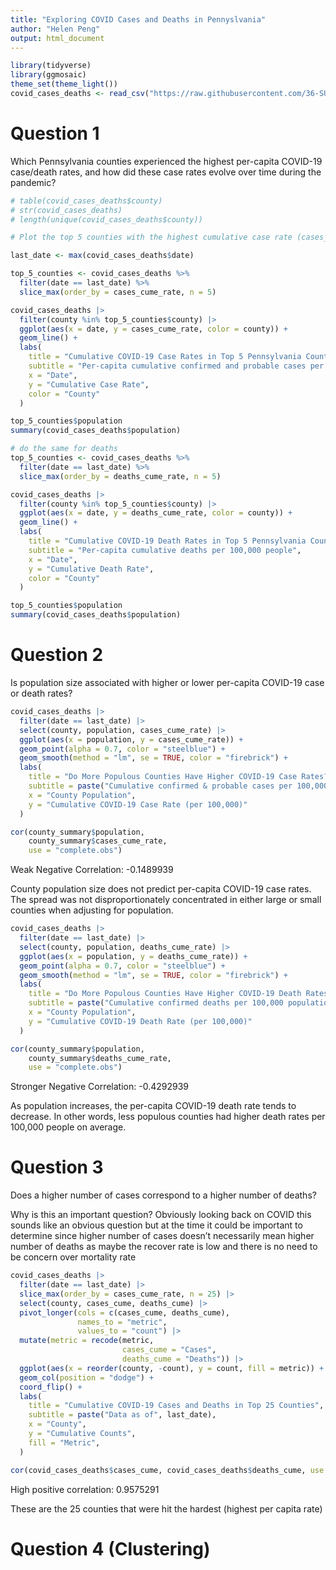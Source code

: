 ```yaml
---
title: "Exploring COVID Cases and Deaths in Pennyslvania"
author: "Helen Peng"
output: html_document
---
```


```r
library(tidyverse)
library(ggmosaic)
theme_set(theme_light())
covid_cases_deaths <- read_csv("https://raw.githubusercontent.com/36-SURE/2025/main/data/covid_cases_deaths.csv")
```

# Question 1

Which Pennsylvania counties experienced the highest per-capita COVID-19 case/death rates, and how did these case rates evolve over time during the pandemic?

```r
# table(covid_cases_deaths$county)
# str(covid_cases_deaths)
# length(unique(covid_cases_deaths$county))

# Plot the top 5 counties with the highest cumulative case rate (cases_cume_rate) on the last date in the dataset

last_date <- max(covid_cases_deaths$date)

top_5_counties <- covid_cases_deaths %>%
  filter(date == last_date) %>%
  slice_max(order_by = cases_cume_rate, n = 5)

covid_cases_deaths |> 
  filter(county %in% top_5_counties$county) |> 
  ggplot(aes(x = date, y = cases_cume_rate, color = county)) + 
  geom_line() +
  labs(
    title = "Cumulative COVID-19 Case Rates in Top 5 Pennsylvania Counties",
    subtitle = "Per-capita cumulative confirmed and probable cases per 100,000 people",
    x = "Date",
    y = "Cumulative Case Rate",
    color = "County"
  ) 

top_5_counties$population
summary(covid_cases_deaths$population)
```

```r
# do the same for deaths
top_5_counties <- covid_cases_deaths %>%
  filter(date == last_date) %>%
  slice_max(order_by = deaths_cume_rate, n = 5)

covid_cases_deaths |> 
  filter(county %in% top_5_counties$county) |> 
  ggplot(aes(x = date, y = deaths_cume_rate, color = county)) + 
  geom_line() +
  labs(
    title = "Cumulative COVID-19 Death Rates in Top 5 Pennsylvania Counties",
    subtitle = "Per-capita cumulative deaths per 100,000 people",
    x = "Date",
    y = "Cumulative Death Rate",
    color = "County"
  ) 

top_5_counties$population
summary(covid_cases_deaths$population)
```

# Question 2

Is population size associated with higher or lower per-capita COVID-19 case or death rates?

```r
covid_cases_deaths |> 
  filter(date == last_date) |> 
  select(county, population, cases_cume_rate) |> 
  ggplot(aes(x = population, y = cases_cume_rate)) +
  geom_point(alpha = 0.7, color = "steelblue") +
  geom_smooth(method = "lm", se = TRUE, color = "firebrick") +
  labs(
    title = "Do More Populous Counties Have Higher COVID-19 Case Rates?",
    subtitle = paste("Cumulative confirmed & probable cases per 100,000 residents\nData as of", last_date),
    x = "County Population",
    y = "Cumulative COVID-19 Case Rate (per 100,000)"
  ) 

cor(county_summary$population, 
    county_summary$cases_cume_rate, 
    use = "complete.obs")
```

Weak Negative Correlation: -0.1489939

County population size does not predict per-capita COVID-19 case rates. The spread was not disproportionately concentrated in either large or small counties when adjusting for population.

```r
covid_cases_deaths |> 
  filter(date == last_date) |> 
  select(county, population, deaths_cume_rate) |> 
  ggplot(aes(x = population, y = deaths_cume_rate)) +
  geom_point(alpha = 0.7, color = "steelblue") +
  geom_smooth(method = "lm", se = TRUE, color = "firebrick") +
  labs(
    title = "Do More Populous Counties Have Higher COVID-19 Death Rates?",
    subtitle = paste("Cumulative confirmed deaths per 100,000 population \nData as of", last_date),
    x = "County Population",
    y = "Cumulative COVID-19 Death Rate (per 100,000)"
  ) 

cor(county_summary$population, 
    county_summary$deaths_cume_rate, 
    use = "complete.obs")
```

Stronger Negative Correlation: -0.4292939

As population increases, the per-capita COVID-19 death rate tends to decrease. In other words, less populous counties had higher death rates per 100,000 people on average.

# Question 3

Does a higher number of cases correspond to a higher number of deaths?

Why is this an important question? Obviously looking back on COVID this sounds like an obvious question but at the time it could be important to determine since higher number of cases doesn't necessarily mean higher number of deaths as maybe the recover rate is low and there is no need to be concern over mortality rate

```r
covid_cases_deaths |> 
  filter(date == last_date) |> 
  slice_max(order_by = cases_cume_rate, n = 25) |> 
  select(county, cases_cume, deaths_cume) |> 
  pivot_longer(cols = c(cases_cume, deaths_cume),
               names_to = "metric",
               values_to = "count") |> 
  mutate(metric = recode(metric,
                         cases_cume = "Cases",
                         deaths_cume = "Deaths")) |>
  ggplot(aes(x = reorder(county, -count), y = count, fill = metric)) +
  geom_col(position = "dodge") +
  coord_flip() +
  labs(
    title = "Cumulative COVID-19 Cases and Deaths in Top 25 Counties",
    subtitle = paste("Data as of", last_date),
    x = "County",
    y = "Cumulative Counts",
    fill = "Metric",
  ) 

cor(covid_cases_deaths$cases_cume, covid_cases_deaths$deaths_cume, use = "complete.obs")
```

High positive correlation: 0.9575291

These are the 25 counties that were hit the hardest (highest per capita rate)

# Question 4 (Clustering)
